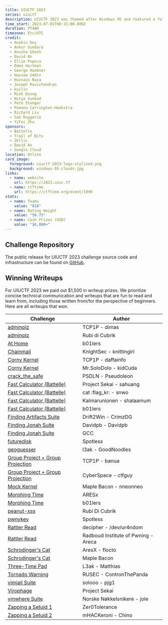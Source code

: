 ```yaml
---
title: UIUCTF 2023
series: uiuctf
description: UIUCTF 2023 was themed after Windows 95 and featured a fully interactive desktop environment as the CTFd theme.
time_start: 2023-07-01T00:15:00.000Z
duration: PT48H
timezone: Etc/UTC
credit:
  - Anakin Dey
  - Ankur Sundara
  - Anusha Ghosh
  - David An
  - Ellie Popoca
  - Emma Hartman
  - George Huebner
  - Hassam Uddin
  - Husnain Raza
  - Joseph Ravichandran
  - kuilin
  - Minh Duong
  - Nitya Sunkad
  - Pete Stenger
  - Pomona Carrington-Hoekstra
  - Richard Liu
  - Sam Ruggerio
  - YiFei Zhu
sponsors:
  - Battelle
  - Trail of Bits
  - Zellic
  - David An
  - Google Cloud
location: Online
card_image:
  foreground: uiuctf-2023-logo-stylized.png
  background: windows-95-clouds.jpg
links:
  - name: website
    url: https://2023.uiuc.tf
  - name: ctftime
    url: https://ctftime.org/event/1899
stats:
  - name: Teams
    value: "818"
  - name: Rating Weight
    value: "50.75"
  - name: Cash Prizes (USD)
    value: "$6,000+"
---
```


## Challenge Repository

The public release for UIUCTF 2023 challenge source code and infrastructure can be found on [GitHub](https://github.com/sigpwny/UIUCTF-2023-Public).

## Winning Writeups

For UIUCTF 2023 we paid out $1,500 in writeup prizes. We prioritize concise technical communication and writeups that are fun to read and learn from, including those written from/for the perspective of beginners. Here are all writeups that won.

| Challenge | Author |
| --------- | ------ |
| [adminplz](https://hackmd.io/@Solderet/UIUCTF2023-adminplz) | TCP1P - dimas |
| [adminplz](https://immense-geology-c53.notion.site/UIUC-CTF-1451335984bd45a787e0ec08f9092c49?pvs=4) | Rubi di Cubrik |
| [At Home](https://bronson113.github.io/2023/07/03/uiuctf-2023-writeups.html#at-home) | b01lers |
| [Chainmail](https://github.com/knittingirl/CTF-Writeups/tree/main/pwn_challs/UIUCTF23/Chainmail) | KnightSec - knittingirl |
| [Corny Kernel](https://github.com/daffainfo/ctf-writeup/tree/main/UIUCTF%202023/Corny%20Kernel) | TCP1P - daffainfo |
| [Corny Kernel](https://github.com/tejassatpalkar/ctf/blob/main/UIUCTF2023/CornyKernel.md) | Mr.SoloDolo - kidCuda |
| [crack_the_safe](https://pseudoleon.github.io/uiuctf-23/) | PSDLN - Pseudoleon |
| [Fast Calculator (Battelle)](https://sahuang.github.io/writeups/uiuctf-2023/) | Project Sekai - sahuang |
| [Fast Calculator (Battelle)](https://ctf.solidity.kr/pad/s/RCtVA7EAg) | cat :flag_kr: - snwo |
| [Fast Calculator (Battelle)](https://gitlab.com/shalaamum/ctf-writeups/-/blob/master/UIUCTF%202023/Fast%20Calculator/writeup.md) | Kalmarunionen - shalaamum |
| [Fast Calculator (Battelle)](https://bronson113.github.io/2023/07/03/uiuctf-2023-writeups.html#fast-calculator) | b01lers |
| [Finding Artifacts Suite](https://medium.com/@Crimz/uiuctf-osint-writeups-part-1-954f800494c2) | Drift2Win - CrimzDG |
| [Finding Jonah Suite](https://github.com/D13David/ctf-writeups/blob/main/uiuctf23/osint/finding_jonah/README.md) | Davidpb - Davidpb |
| [Finding Jonah Suite](https://www.antoine.rocks/UIUCTF%202023%20-%20OSINT.html#whats-for-dinner-50-points) | GCC |
| [futuredisk](https://gist.github.com/MaeIsBad/f2675042f53769e1b16d5aebe139ccca#futuredisk-1---22-solves) | Spotless |
| [geoguesser](https://github.com/abhishekg999/UIUCTF-2023/blob/main/geoguesser/README.md) | l3ak - GoodNoodles |
| [Group Project + Group Projection](https://banua.medium.com/uiuctf-2023-group-project-cryptography-74248dda81a9) | TCP1P - banua |
| [Group Project + Group Projection](https://github.com/ctfguy/My_CTF_Writeups/blob/main/UIUCTF%202023/Crypto/Group%20Project%20and%20Projection/solution.md) | CyberSpace - ctfguy |
| [Mock Kernel](https://maplebacon.org/2023/07/uiuctf-mock-kernel/) | Maple Bacon - nneonneo |
| [Morphing Time](https://github.com/SuperBeetleGamer/Crypto-Writeups/blob/main/UIUCTF%202023/morphing_time.md) | ARESx |
| [Morphing Time](https://bronson113.github.io/2023/07/03/uiuctf-2023-writeups.html#morphing-time) | b01lers |
| [peanut-xss](https://immense-geology-c53.notion.site/UIUC-CTF-1451335984bd45a787e0ec08f9092c49?pvs=4) | Rubi Di Cubrik |
| [pwnykey](https://gist.github.com/RubenBrocke/248e80151e2ff4d4ea67a5af792ec4d6) | Spotless |
| [Rattler Read](https://ur4ndom.dev/posts/2023-07-02-uiuctf-rattler-read/) | decipher - /dev/ur4ndom |
| [Rattler Read](https://radboudinstituteof.pwning.nl/posts/rattlerread/) | Radboud Institute of Pwning - Areca |
| [Schrodinger's Cat](https://flocto.github.io/writeups/2023/uiuctf/uiuctf-writeups/#schr%C3%B6dingers-cat) | AresX - flocto |
| [Schrodinger's Cat](https://maplebacon.org/2023/07/uiuctf-schrodingers-cat/) | Maple Bacon |
| [Three-Time Pad](https://github.com/0x-Matthias/CTF-Writeups/tree/main/uiuCTF_2023/crypto/Three-Time_Pad) | L3ak - Matthias |
| [Tornado Warning](https://github.com/rusec/uiuctf23-writeups/blob/main/misc/tornado-warning/README.md) | RUSEC - ContronThePanda |
| [vimjail Suite](https://github.com/pjg11/CTF-Writeups/blob/main/2023-UIUCTF/vimjail.md) | solooo - pjg1 |
| [Virophage](https://nyancat0131.moe/post/ctf-writeups/uiu-ctf/2023/writeup/#virophage) | Project Sekai |
| [vmwhere Suite](https://github.com/joleeee/writeups/blob/main/2023-uiuctf/vmwhere2/writeup.md) | Norske Nøkkelsnikere - jole |
| [Zapping a Setuid 1](https://github.com/nikosChalk/ctf-writeups/blob/master/uiuctf23/pwn/zapping-a-suid1/README.md) | Zer0Tolerance |
| [Zapping a Setuid 2](https://github.com/MarcoMeinardi/CTF-writeups/tree/master/zapping-a-setuid-2) | mHACKeroni - Chino |
